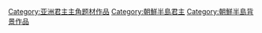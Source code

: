 [[Category:亚洲君主主角题材作品‎|Category:亚洲君主主角题材作品‎]]
[[Category:朝鮮半島君主|Category:朝鮮半島君主]]
[[Category:朝鮮半島背景作品|Category:朝鮮半島背景作品]]